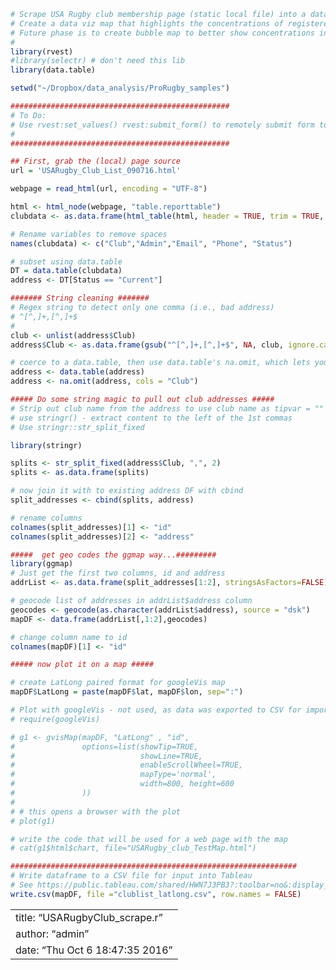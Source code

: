 
```r
# Scrape USA Rugby club membership page (static local file) into a data frame, remove unneccessary rows (every other - w/ span...), then parse out ZIP Code.
# Create a data viz map that highlights the concentrations of registered rugby clubs.
# Future phase is to create bubble map to better show concentrations in different regions
#
library(rvest)
#library(selectr) # don't need this lib
library(data.table)

setwd("~/Dropbox/data_analysis/ProRugby_samples")

#################################################
# To Do:
# Use rvest:set_values() rvest:submit_form() to remotely submit form to get data
#
#################################################

## First, grab the (local) page source
url = 'USARugby_Club_List_090716.html'

webpage = read_html(url, encoding = "UTF-8")

html <- html_node(webpage, "table.reporttable")
clubdata <- as.data.frame(html_table(html, header = TRUE, trim = TRUE, fill = TRUE))

# Rename variables to remove spaces
names(clubdata) <- c("Club","Admin","Email", "Phone", "Status")

# subset using data.table
DT = data.table(clubdata)
address <- DT[Status == "Current"]

####### String cleaning #######
# Regex string to detect only one comma (i.e., bad address)
# ^[^,]+,[^,]+$
#
club <- unlist(address$Club)
address$Club <- as.data.frame(gsub("^[^,]+,[^,]+$", NA, club, ignore.case = FALSE, perl = FALSE, fixed = FALSE, useBytes = FALSE))

# coerce to a data.table, then use data.table's na.omit, which lets you just search one column for NAs
address <- data.table(address)
address <- na.omit(address, cols = "Club")

##### Do some string magic to pull out club addresses #####
# Strip out club name from the address to use club name as tipvar = "" in gvisMap()
# use stringr() - extract content to the left of the 1st commas
# Use stringr::str_split_fixed

library(stringr)

splits <- str_split_fixed(address$Club, ",", 2)
splits <- as.data.frame(splits)

# now join it with to existing address DF with cbind
split_addresses <- cbind(splits, address)

# rename columns
colnames(split_addresses)[1] <- "id"
colnames(split_addresses)[2] <- "address"

#####  get geo codes the ggmap way...#########
library(ggmap)
# Just get the first two columns, id and address
addrList <- as.data.frame(split_addresses[1:2], stringsAsFactors=FALSE)

# geocode list of addresses in addrList$address column
geocodes <- geocode(as.character(addrList$address), source = "dsk")
mapDF <- data.frame(addrList[,1:2],geocodes)

# change column name to id
colnames(mapDF)[1] <- "id"

##### now plot it on a map #####

# create LatLong paired format for googleVis map
mapDF$LatLong = paste(mapDF$lat, mapDF$lon, sep=":")

# Plot with googleVis - not used, as data was exported to CSV for import into Tableau
# require(googleVis)

# g1 <- gvisMap(mapDF, "LatLong" , "id",
#               options=list(showTip=TRUE,
#                            showLine=TRUE,
#                            enableScrollWheel=TRUE,
#                            mapType='normal',
#                            width=800, height=600
#               ))
#
# # this opens a browser with the plot
# plot(g1)

# write the code that will be used for a web page with the map
# cat(g1$html$chart, file="USARugby_club_TestMap.html")

################################################################
# Write dataframe to a CSV file for input into Tableau
# See https://public.tableau.com/shared/HWN7J3PB3?:toolbar=no&:display_count=yes
write.csv(mapDF, file ="clublist_latlong.csv", row.names = FALSE)
```


---
title: "USARugbyClub_scrape.r"
author: "admin"
date: "Thu Oct  6 18:47:35 2016"
---
